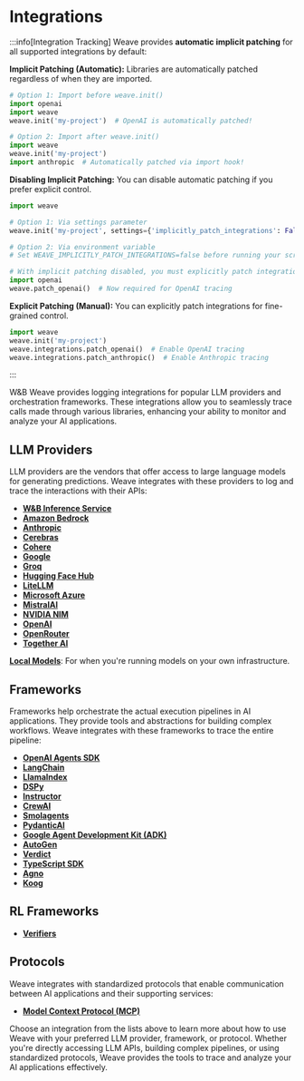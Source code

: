 # Integrations

:::info[Integration Tracking]
Weave provides **automatic implicit patching** for all supported integrations by default:

**Implicit Patching (Automatic):** Libraries are automatically patched regardless of when they are imported.

```python
# Option 1: Import before weave.init()
import openai
import weave
weave.init('my-project')  # OpenAI is automatically patched!

# Option 2: Import after weave.init()
import weave
weave.init('my-project')
import anthropic  # Automatically patched via import hook!
```

**Disabling Implicit Patching:** You can disable automatic patching if you prefer explicit control.

```python
import weave

# Option 1: Via settings parameter
weave.init('my-project', settings={'implicitly_patch_integrations': False})

# Option 2: Via environment variable
# Set WEAVE_IMPLICITLY_PATCH_INTEGRATIONS=false before running your script

# With implicit patching disabled, you must explicitly patch integrations
import openai
weave.patch_openai()  # Now required for OpenAI tracing
```

**Explicit Patching (Manual):** You can explicitly patch integrations for fine-grained control.

```python
import weave
weave.init('my-project')
weave.integrations.patch_openai()  # Enable OpenAI tracing
weave.integrations.patch_anthropic()  # Enable Anthropic tracing
```

:::

W&B Weave provides logging integrations for popular LLM providers and orchestration frameworks. These integrations allow you to seamlessly trace calls made through various libraries, enhancing your ability to monitor and analyze your AI applications.

## LLM Providers

LLM providers are the vendors that offer access to large language models for generating predictions. Weave integrates with these providers to log and trace the interactions with their APIs:

- **[W&B Inference Service](https://docs.wandb.ai/guides/inference/)**
- **[Amazon Bedrock](/weave/guides/integrations/bedrock)**
- **[Anthropic](/weave/guides/integrations/anthropic)**
- **[Cerebras](/weave/guides/integrations/cerebras)**
- **[Cohere](/weave/guides/integrations/cohere)**
- **[Google](/weave/guides/integrations/google)**
- **[Groq](/weave/guides/integrations/groq)**
- **[Hugging Face Hub](/weave/guides/integrations/huggingface)**
- **[LiteLLM](/weave/guides/integrations/litellm)**
- **[Microsoft Azure](/weave/guides/integrations/azure)**
- **[MistralAI](/weave/guides/integrations/mistral)**
- **[NVIDIA NIM](/weave/guides/integrations/nvidia_nim)**
- **[OpenAI](/weave/guides/integrations/openai)**
- **[OpenRouter](/weave/guides/integrations/openrouter)**
- **[Together AI](/weave/guides/integrations/together_ai)**

**[Local Models](/weave/guides/integrations/local_models)**: For when you're running models on your own infrastructure.

## Frameworks

Frameworks help orchestrate the actual execution pipelines in AI applications. They provide tools and abstractions for building complex workflows. Weave integrates with these frameworks to trace the entire pipeline:

- **[OpenAI Agents SDK](/weave/guides/integrations/openai_agents)**
- **[LangChain](/weave/guides/integrations/langchain)**
- **[LlamaIndex](/weave/guides/integrations/llamaindex)**
- **[DSPy](/weave/guides/integrations/dspy)**
- **[Instructor](/weave/guides/integrations/instructor)**
- **[CrewAI](/weave/guides/integrations/crewai)**
- **[Smolagents](/weave/guides/integrations/smolagents)**
- **[PydanticAI](/weave/guides/integrations/pydantic_ai)**
- **[Google Agent Development Kit (ADK)](/weave/guides/integrations/google_adk)**
- **[AutoGen](/weave/guides/integrations/autogen)**
- **[Verdict](/weave/guides/integrations/verdict)**
- **[TypeScript SDK](/weave/guides/integrations/js)**
- **[Agno](/weave/guides/integrations/agno)**
- **[Koog](/weave/guides/integrations/koog)**

## RL Frameworks
- **[Verifiers](/weave/guides/integrations/verifiers)**

## Protocols

Weave integrates with standardized protocols that enable communication between AI applications and their supporting services:

- **[Model Context Protocol (MCP)](/weave/guides/integrations/mcp)**

Choose an integration from the lists above to learn more about how to use Weave with your preferred LLM provider, framework, or protocol. Whether you're directly accessing LLM APIs, building complex pipelines, or using standardized protocols, Weave provides the tools to trace and analyze your AI applications effectively.
